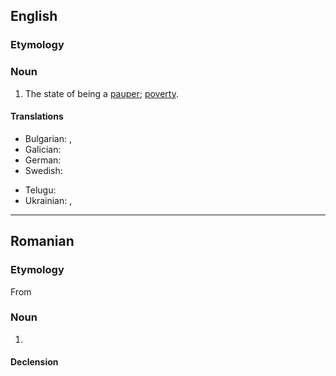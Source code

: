 ==English==
{{wikipedia}}

===Etymology===
{{root|en|ine-pro|*peh₂w-}}
{{suffix|en|pauper|ism}}

===Noun===
{{en-noun|~}}

# The state of being a [[pauper]]; [[poverty]].

====Translations====
{{trans-top|poverty}}
* Bulgarian: {{t+|bg|бедност|f}}, {{t+|bg|сиромашия|f}}
* Galician: {{t+|gl|pauperismo|m}}
* German: {{t+|de|Pauperismus|m}}
* Swedish: {{t+|sv|fattigdom|c}}
{{trans-mid}}
* Telugu: {{t+|te|పేదరికము}}
* Ukrainian: {{t|uk|паупери́зм|m}}, {{t|uk|павпери́зм|m}}
{{trans-bottom}}

----

==Romanian==

===Etymology===
From {{bor|ro|fr|paupérisme}}

===Noun===
{{ro-noun|n|-}}

# {{l|en|pauperism}}

====Declension====
{{ro-noun-n|n=sg}}